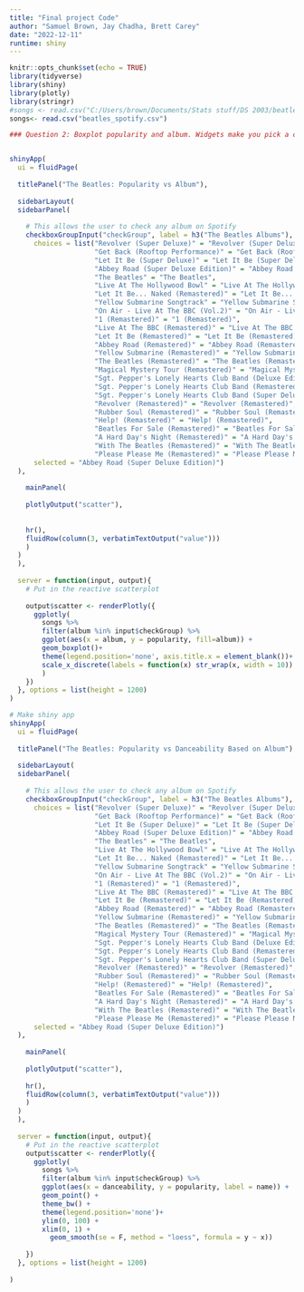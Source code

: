 ```yaml
---
title: "Final project Code"
author: "Samuel Brown, Jay Chadha, Brett Carey"
date: "2022-12-11"
runtime: shiny 
---
```


```r
knitr::opts_chunk$set(echo = TRUE)
library(tidyverse)
library(shiny)
library(plotly)
library(stringr)
#songs <- read.csv("C:/Users/brown/Documents/Stats stuff/DS 2003/beatles_spotify.csv") 
songs<- read.csv("beatles_spotify.csv")
```


```r
### Question 2: Boxplot popularity and album. Widgets make you pick a couple of albums, pick variable you want to compare, also filter by a variable. 


shinyApp(
  ui = fluidPage(
  
  titlePanel("The Beatles: Popularity vs Album"),
    
  sidebarLayout(
  sidebarPanel(
    
    # This allows the user to check any album on Spotify
    checkboxGroupInput("checkGroup", label = h3("The Beatles Albums"), 
      choices = list("Revolver (Super Deluxe)" = "Revolver (Super Deluxe)", 
                     "Get Back (Rooftop Performance)" = "Get Back (Rooftop Performance)", 
                     "Let It Be (Super Deluxe)" = "Let It Be (Super Deluxe)",
                     "Abbey Road (Super Deluxe Edition)" = "Abbey Road (Super Deluxe Edition)",
                     "The Beatles" = "The Beatles",
                     "Live At The Hollywood Bowl" = "Live At The Hollywood Bowl",
                     "Let It Be... Naked (Remastered)" = "Let It Be... Naked (Remastered)",
                     "Yellow Submarine Songtrack" = "Yellow Submarine Songtrack",
                     "On Air - Live At The BBC (Vol.2)" = "On Air - Live At The BBC (Vol.2)",
                     "1 (Remastered)" = "1 (Remastered)",
                     "Live At The BBC (Remastered)" = "Live At The BBC (Remastered)",
                     "Let It Be (Remastered)" = "Let It Be (Remastered)",
                     "Abbey Road (Remastered)" = "Abbey Road (Remastered)",
                     "Yellow Submarine (Remastered)" = "Yellow Submarine (Remastered)",
                     "The Beatles (Remastered)" = "The Beatles (Remastered)",
                     "Magical Mystery Tour (Remastered)" = "Magical Mystery Tour (Remastered)",
                     "Sgt. Pepper's Lonely Hearts Club Band (Deluxe Edition)" = "Sgt. Pepper's Lonely Hearts Club Band (Deluxe Edition)",
                     "Sgt. Pepper's Lonely Hearts Club Band (Remastered)" = "Sgt. Pepper's Lonely Hearts Club Band (Remastered)",
                     "Sgt. Pepper's Lonely Hearts Club Band (Super Deluxe Edition)" = "Sgt. Pepper's Lonely Hearts Club Band (Super Deluxe Edition)",
                     "Revolver (Remastered)" = "Revolver (Remastered)",
                     "Rubber Soul (Remastered)" = "Rubber Soul (Remastered)",
                     "Help! (Remastered)" = "Help! (Remastered)",
                     "Beatles For Sale (Remastered)" = "Beatles For Sale (Remastered)",
                     "A Hard Day's Night (Remastered)" = "A Hard Day's Night (Remastered)",
                     "With The Beatles (Remastered)" = "With The Beatles (Remastered)",
                     "Please Please Me (Remastered)" = "Please Please Me (Remastered)"), 
      selected = "Abbey Road (Super Deluxe Edition)")
  ),
    
    mainPanel(
    
    plotlyOutput("scatter"),
    
    
    hr(),
    fluidRow(column(3, verbatimTextOutput("value")))
    )
  )
  ),
  
  server = function(input, output){
    # Put in the reactive scatterplot
    
    output$scatter <- renderPlotly({
      ggplotly(
        songs %>%
        filter(album %in% input$checkGroup) %>%
        ggplot(aes(x = album, y = popularity, fill=album)) +
        geom_boxplot()+
        theme(legend.position='none', axis.title.x = element_blank())+
        scale_x_discrete(labels = function(x) str_wrap(x, width = 10))
        )
    })
  }, options = list(height = 1200)
)
```

```r
# Make shiny app
shinyApp(
  ui = fluidPage(
  
  titlePanel("The Beatles: Popularity vs Danceability Based on Album"),
    
  sidebarLayout(
  sidebarPanel(
    
    # This allows the user to check any album on Spotify
    checkboxGroupInput("checkGroup", label = h3("The Beatles Albums"), 
      choices = list("Revolver (Super Deluxe)" = "Revolver (Super Deluxe)", 
                     "Get Back (Rooftop Performance)" = "Get Back (Rooftop Performance)", 
                     "Let It Be (Super Deluxe)" = "Let It Be (Super Deluxe)",
                     "Abbey Road (Super Deluxe Edition)" = "Abbey Road (Super Deluxe Edition)",
                     "The Beatles" = "The Beatles",
                     "Live At The Hollywood Bowl" = "Live At The Hollywood Bowl",
                     "Let It Be... Naked (Remastered)" = "Let It Be... Naked (Remastered)",
                     "Yellow Submarine Songtrack" = "Yellow Submarine Songtrack",
                     "On Air - Live At The BBC (Vol.2)" = "On Air - Live At The BBC (Vol.2)",
                     "1 (Remastered)" = "1 (Remastered)",
                     "Live At The BBC (Remastered)" = "Live At The BBC (Remastered)",
                     "Let It Be (Remastered)" = "Let It Be (Remastered)",
                     "Abbey Road (Remastered)" = "Abbey Road (Remastered)",
                     "Yellow Submarine (Remastered)" = "Yellow Submarine (Remastered)",
                     "The Beatles (Remastered)" = "The Beatles (Remastered)",
                     "Magical Mystery Tour (Remastered)" = "Magical Mystery Tour (Remastered)",
                     "Sgt. Pepper's Lonely Hearts Club Band (Deluxe Edition)" = "Sgt. Pepper's Lonely Hearts Club Band (Deluxe Edition)",
                     "Sgt. Pepper's Lonely Hearts Club Band (Remastered)" = "Sgt. Pepper's Lonely Hearts Club Band (Remastered)",
                     "Sgt. Pepper's Lonely Hearts Club Band (Super Deluxe Edition)" = "Sgt. Pepper's Lonely Hearts Club Band (Super Deluxe Edition)",
                     "Revolver (Remastered)" = "Revolver (Remastered)",
                     "Rubber Soul (Remastered)" = "Rubber Soul (Remastered)",
                     "Help! (Remastered)" = "Help! (Remastered)",
                     "Beatles For Sale (Remastered)" = "Beatles For Sale (Remastered)",
                     "A Hard Day's Night (Remastered)" = "A Hard Day's Night (Remastered)",
                     "With The Beatles (Remastered)" = "With The Beatles (Remastered)",
                     "Please Please Me (Remastered)" = "Please Please Me (Remastered)"), 
      selected = "Abbey Road (Super Deluxe Edition)")
  ),
    
    mainPanel(
    
    plotlyOutput("scatter"),
    
    hr(),
    fluidRow(column(3, verbatimTextOutput("value")))
    )
  )
  ),
  
  server = function(input, output){
    # Put in the reactive scatterplot
    output$scatter <- renderPlotly({
      ggplotly(
        songs %>%
        filter(album %in% input$checkGroup) %>%
        ggplot(aes(x = danceability, y = popularity, label = name)) +
        geom_point() +
        theme_bw() +
        theme(legend.position='none')+
        ylim(0, 100) +
        xlim(0, 1) +
          geom_smooth(se = F, method = "loess", formula = y ~ x))
        
    })
  }, options = list(height = 1200)
  
)
```

